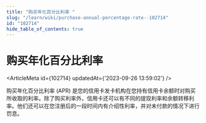 ```yaml
---
title: "购买年化百分比利率 "
slug: "/learn/wiki/purchase-annual-percentage-rate--102714"
id: "102714"
hide_table_of_contents: true
---
```



# 购买年化百分比利率 

<ArticleMeta id={102714} updatedAt={'2023-09-26 13:59:02'} />
<div className='border-solid border-b border-t-0 my-4 border-[var(--ifm-color-gray-300)]' />

购买年化百分比利率 (APR) 是您的信用卡发卡机构在您持有信用卡余额时对购买所收取的利率。除了购买利率外，信用卡还可以有不同的提现利率和余额转移利率。他们还可以在您注册后的一段时间内有介绍性利率，并对未付款的情况下进行罚息。
